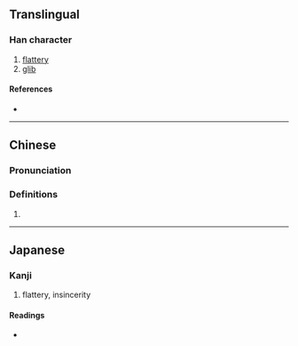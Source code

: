 {{also|佞}}
{{character info}}
==Translingual==

===Han character===
{{Han char|rn=9|rad=人|as=06|sn=8|four=|canj=OYVV|ids=⿰亻妄}}

# [[flattery]]
# [[glib]]

====References====
* {{Han ref|kx=0102.291|hdz=10153.011|uh=4FAB|ud=20395}}

----

==Chinese==
{{zh-forms}}

===Pronunciation===
{{zh-pron
|m=nìng
|c=ling6,ning6
|mc=
|oc=
|ma=
|cat=n,a
}}

===Definitions===
{{zh-hanzi}}

# {{rfdef|zh}}

----

==Japanese==

===Kanji===
{{ja-kanji|grade=|rs=人06}}

# flattery, insincerity

====Readings====
* {{ja-readings|on=ねい,でい|kun=おもねる,よこしま}}